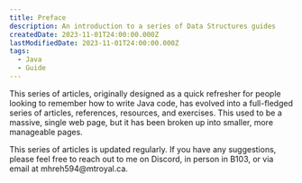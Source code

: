 ```yaml
---
title: Preface
description: An introduction to a series of Data Structures guides
createdDate: 2023-11-01T24:00:00.000Z
lastModifiedDate: 2023-11-01T24:00:00.000Z
tags:
  - Java
  - Guide
---
```


This series of articles, originally designed as a quick refresher for people looking to remember how to write Java code, has evolved into a full-fledged series of articles, references, resources, and exercises. This used to be a massive, single web page, but it has been broken up into smaller, more manageable pages.

This series of articles is updated regularly. If you have any suggestions, please feel free to reach out to me on Discord, in person in B103, or via email at mhreh594\@mtroyal.ca.
